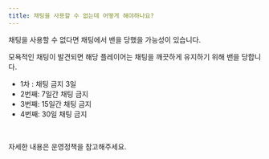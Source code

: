 ```yaml
---
title: 채팅을 사용할 수 없는데 어떻게 해야하나요?
---
```


채팅을 사용할 수 없다면 채팅에서 밴을 당했을 가능성이 있습니다. 

모욕적인 채팅이 발견되면 해당 플레이어는 채팅을 깨끗하게 유지하기 위해 밴을 당합니다.

- 1차 : 채팅 금지 3일
- 2번째: 7일간 채팅 금지
- 3번째: 15일간 채팅 금지
- 4번째: 30일 채팅 금지

<br/>

자세한 내용은 <Link href="http://m.nexon.com/terms/706" target="_blank">운영정책</Link>을 참고해주세요.